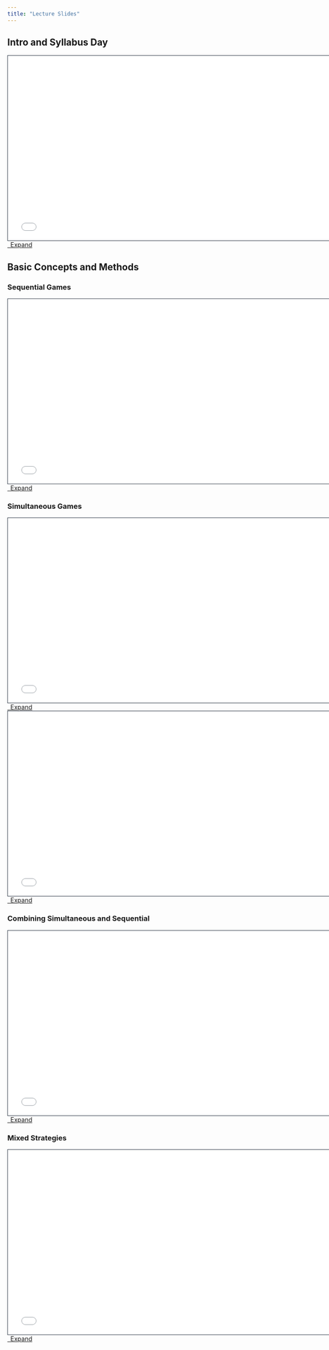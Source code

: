 ```yaml
---
title: "Lecture Slides"
---
```


## Intro and Syllabus Day
```{=html}
<div>
  <iframe class="slide deck" src="01Intro/01-main.html" height="420" width="750" style="border: 1px solid #2e3846;"></iframe>
</div>
<a class="btn btn-primary btn-md" href="01Intro/01-main.qmd" target="_blank">
  <i class="fa-solid fa-window-restore"></i>&ensp;Expand
</a>
```

## Basic Concepts and Methods
### Sequential Games
```{=html}
<div>
  <iframe class="slide deck" src="02SequentialGames/02-main.html" height="420" width="750" style="border: 1px solid #2e3846;"></iframe>
</div>
<a class="btn btn-primary btn-md" href="02SequentialGames/02-main.qmd" target="_blank">
  <i class="fa-solid fa-window-restore"></i>&ensp;Expand
</a>
```

### Simultaneous Games
```{=html}
<div>
  <iframe class="slide deck" src="03SimultaneousGames/03-main.html" height="420" width="750" style="border: 1px solid #2e3846;"></iframe>
</div>
<a class="btn btn-primary btn-md" href="03SimultaneousGames/03-main.qmd" target="_blank">
  <i class="fa-solid fa-window-restore"></i>&ensp;Expand
</a>
```

```{=html}
<div>
  <iframe class="slide deck" src="04ContinuousStrats/04-main.html" height="420" width="750" style="border: 1px solid #2e3846;"></iframe>
</div>
<a class="btn btn-primary btn-md" href="04ContinuousStrats/04-main.qmd" target="_blank">
  <i class="fa-solid fa-window-restore"></i>&ensp;Expand
</a>
```

### Combining Simultaneous and Sequential

```{=html}
<div>
  <iframe class="slide deck" src="05CombinedGames/05-main.html" height="420" width="750" style="border: 1px solid #2e3846;"></iframe>
</div>
<a class="btn btn-primary btn-md" href="05CombinedGames/05-main.qmd" target="_blank">
  <i class="fa-solid fa-window-restore"></i>&ensp;Expand
</a>
```
### Mixed Strategies

```{=html}
<div>
  <iframe class="slide deck" src="06MixedStrategies/06-main.html" height="420" width="750" style="border: 1px solid #2e3846;"></iframe>
</div>
<a class="btn btn-primary btn-md" href="06MixedStrategies/06-main.qmd" target="_blank">
  <i class="fa-solid fa-window-restore"></i>&ensp;Expand
</a>
```

